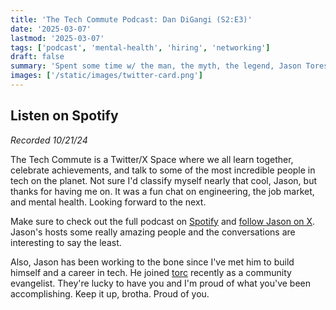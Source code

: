 ```yaml
---
title: 'The Tech Commute Podcast: Dan DiGangi (S2:E3)'
date: '2025-03-07'
lastmod: '2025-03-07'
tags: ['podcast', 'mental-health', 'hiring', 'networking']
draft: false
summary: 'Spent some time w/ the man, the myth, the legend, Jason Toress, to chat about the job market and mental health.'
images: ['/static/images/twitter-card.png']
---
```


## Listen on Spotify

<Spotify
  src="https://open.spotify.com/embed/episode/3KOlKYSx66ZZGqrBAkSXfb"
  titte="The Tech Commute Podcast: Dan DiGangi (S2:E3)"
/>

*Recorded 10/21/24*

The Tech Commute is a Twitter/X Space where we all learn together, celebrate achievements, and talk to some of the most incredible people in tech on the planet. Not sure I'd classify myself nearly that cool, Jason, but thanks for having me on. It was a fun chat on engineering, the job market, and mental health. Looking forward to the next.

Make sure to check out the full podcast on [Spotify](https://open.spotify.com/show/4kW4BzuDBdTrX5TRxEufmC) and [follow Jason on X](https://x.com/TasonJorres). Jason's hosts some really amazing people and the conversations are interesting to say the least.

Also, Jason has been working to the bone since I've met him to build himself and a career in tech. He joined [torc](https://www.torc.dev) recently as a community evangelist. They're lucky to have you and I'm proud of what you've been accomplishing. Keep it up, brotha. Proud of you.